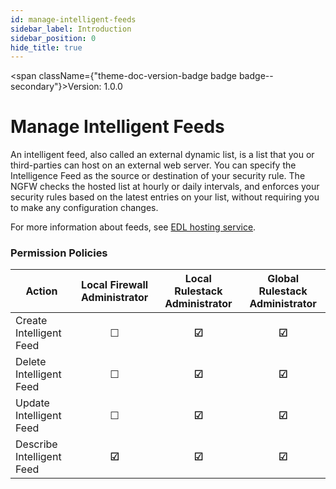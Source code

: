 ```yaml
---
id: manage-intelligent-feeds
sidebar_label: Introduction
sidebar_position: 0
hide_title: true
---
```



<span className={"theme-doc-version-badge badge badge--secondary"}>Version: 1.0.0</span>

# Manage Intelligent Feeds



An intelligent feed, also called an external dynamic list, is a list that you or third-parties can host on an external web server. You can specify the Intelligence Feed as the source or destination of your security rule. The NGFW checks the hosted list at hourly or daily intervals, and enforces your security rules based on the latest entries on your list, without requiring you to make any configuration changes.  

For more information about feeds, see [EDL hosting service](https://docs.paloaltonetworks.com/resources/edl-hosting-service.html).

### Permission Policies

| Action                      | Local Firewall Administrator | Local Rulestack Administrator | Global Rulestack Administrator|
| --------------------------- | :--------------------------: | :---------------------------: | :---------------------------: |
| Create Intelligent Feed     | &#9744;                      | **&#9745;**                   | **&#9745;**                   |
| Delete Intelligent Feed     | &#9744;                      | **&#9745;**                   | **&#9745;**                   |                        
| Update Intelligent Feed     | &#9744;                      | **&#9745;**                   | **&#9745;**                   |  
| Describe Intelligent Feed   | **&#9745;**                  | **&#9745;**                   | **&#9745;**                   |



      